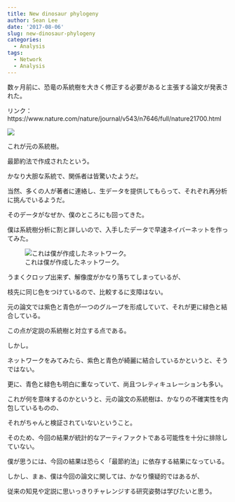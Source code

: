 ```yaml
---
title: New dinosaur phylogeny
author: Sean Lee
date: '2017-08-06'
slug: new-dinosaur-phylogeny
categories:
  - Analysis
tags:
  - Network
  - Analysis
---
```


数ヶ月前に、恐竜の系統樹を大きく修正する必要があると主張する論文が発表された。

リンク：https://www.nature.com/nature/journal/v543/n7646/full/nature21700.html

![](https://images.nature.com/full/nature-assets/nature/journal/v543/n7646/images/nature21700-f1.jpg)

これが元の系統樹。

最節約法で作成されたという。

かなり大胆な系統で、関係者は皆驚いたようだ。

当然、多くの人が著者に連絡し、生データを提供してもらって、それぞれ再分析に挑んでいるようだ。

そのデータがなぜか、僕のところにも回ってきた。

僕は系統樹分析に割と詳しいので、入手したデータで早速ネイバーネットを作ってみた。

![これは僕が作成したネットワーク。](/img/Dinosaur_nnet.png)

うまくクロップ出来ず、解像度がかなり落ちてしまっているが、

枝先に同じ色をつけているので、比較するに支障はない。

元の論文では紫色と青色が一つのグループを形成していて、それが更に緑色と結合している。

この点が定説の系統樹と対立する点である。

しかし。

ネットワークをみてみたら、紫色と青色が綺麗に結合しているかというと、そうではない。

更に、青色と緑色も明白に重なっていて、尚且つレティキュレーションも多い。

これが何を意味するのかというと、元の論文の系統樹は、かなりの不確実性を内包しているものの、

それがちゃんと検証されていないということ。

そのため、今回の結果が統計的なアーティファクトである可能性を十分に排除していない。

僕が思うには、今回の結果は恐らく「最節約法」に依存する結果になっている。

しかし、まぁ、僕は今回の論文に関しては、かなり懐疑的ではあるが、

従来の知見や定説に思いっきりチャレンジする研究姿勢は学びたいと思う。
